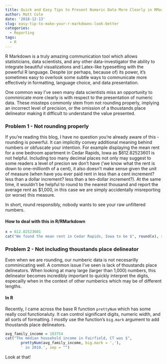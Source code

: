 ```yaml
---
title: Quick and Easy Tips to Present Numeric Data More Clearly in RMarkdown (And In General)
author: Matt Cole
date: '2018-12-13'
slug: easy-tip-to-make-your-r-markdowns-look-better
categories:
  - Reporting
tags:
  - R
---
```


R Markdown is a truly amazing communication tool which allows statisticians, data scientists, and any other data-investigator the ability to integrate beautiful visualizations and Latex-like typesetting with the powerful R language. Despite (or perhaps, because of) its power, it's sometimes easy to overlook some subtle ways to communicate more effectively in formatting, language choice, and data presentation.

One common way I've seen many data scientists miss an opportunity to comminicate more clearly is with respect to the presentation of numeric data. These missteps commonly stem from not rounding properly, implying an incorrect level of precision, or the omission of a thoustands place delineator making it difficult to understand the value presented.

### Problem 1 - Not rounding properly

If you're reading this blog, I have no question you're already aware of this - rounding is powerful. It can implicitly convey additional meaning behind numbers or obfuscate your intention. For example displaying the mean rent for a one bedroom apartment in Cedar Rapids, Iowa as \$612.82523601 is not helpful. Including too many decimal places not only may suggest to some readers a level of precion we don't have ('we know what the rent is down to one-millionth of a cent), it also doesn't make sense given the unit of measure (when have you ever paid rent in less than a cent increment? less than a dollar increment? less than a ten-dollar increment?). At the same time, it wouldn't be helpful to round to the nearest thousand and report the average rent as \$1,000, in this case we are simply accidentally misreporting (or worse) this measure.

In short, round responsibly, nobody wants to see your raw unfiltered numbers.

#### How to deal with this in R/RMarkdown

```r
x = 612.82523601
cat("We found the mean rent in Cedar Rapids, Iowa to be $", round(x), sep = "")
```

### Problem 2 - Not including thoustands place delineator

Even when we are rounding, our numberic data is not necesarilly comminicating well. A common issue I've seen is lack of thoustands place delineators. When looking at many large (larger than 1,000) numbers, this delineator becomes incredibly important to quickly interpret the digits, especailly when in the context of other numberics which may be of different lengths.

#### In R

Recently, I came across the base R function `prettyNum` which has some really cool functionaluty. It can control significant digits, numeric width, and all sorts of formatting. I mostly use the function's `big.mark` argument to add thoustands place delineators.

```r
avg_family_income = 103754
cat("The median household income in Fairfield, CT was $", 
       prettyNum(avg_family_income, big.mark = ','), 
       ' in 2010.', sep = "")
```

Look at that!




